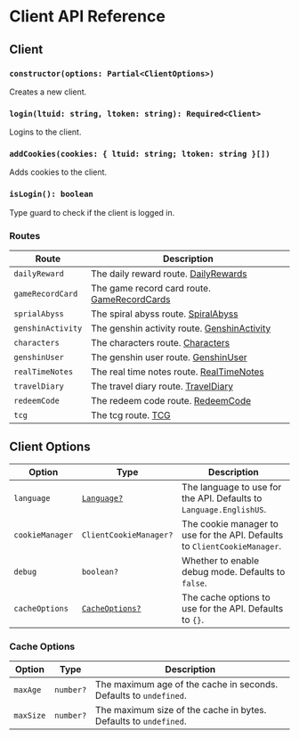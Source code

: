 # Client API Reference

## Client

### `constructor(options: Partial<ClientOptions>)`

Creates a new client.

### `login(ltuid: string, ltoken: string): Required<Client>`

Logins to the client.

### `addCookies(cookies: { ltuid: string; ltoken: string }[])`

Adds cookies to the client.

### `isLogin(): boolean`

Type guard to check if the client is logged in.

### Routes

| Route             | Description                                                                 |
| ----------------- | --------------------------------------------------------------------------- |
| `dailyReward`     | The daily reward route. [DailyRewards](/api_reference/routes/dailyRewards)  |
| `gameRecordCard`  | The game record card route. [GameRecordCards](/api_reference/routes/others) |
| `sprialAbyss`     | The spiral abyss route. [SpiralAbyss](/api_reference/routes/spiralAbyss)    |
| `genshinActivity` | The genshin activity route. [GenshinActivity](/api_reference/routes/others) |
| `characters`      | The characters route. [Characters](/api_reference/routes/characters)        |
| `genshinUser`     | The genshin user route. [GenshinUser](/api_reference/routes/others)         |
| `realTimeNotes`   | The real time notes route. [RealTimeNotes](/api_reference/routes/others)    |
| `travelDiary`     | The travel diary route. [TravelDiary](/api_reference/routes/travelDiary)    |
| `redeemCode`      | The redeem code route. [RedeemCode](/api_reference/routes/redeemCode)       |
| `tcg`             | The tcg route. [TCG](/api_reference/routes/tcg)                             |

## Client Options

| Option          | Type                             | Description                                                               |
| --------------- | -------------------------------- | ------------------------------------------------------------------------- |
| `language`      | [`Language?`](#language)         | The language to use for the API. Defaults to `Language.EnglishUS`.        |
| `cookieManager` | `ClientCookieManager?`           | The cookie manager to use for the API. Defaults to `ClientCookieManager`. |
| `debug`         | `boolean?`                       | Whether to enable debug mode. Defaults to `false`.                        |
| `cacheOptions`  | [`CacheOptions?`](#cacheoptions) | The cache options to use for the API. Defaults to `{}`.                   |

### Cache Options

| Option    | Type      | Description                                                       |
| --------- | --------- | ----------------------------------------------------------------- |
| `maxAge`  | `number?` | The maximum age of the cache in seconds. Defaults to `undefined`. |
| `maxSize` | `number?` | The maximum size of the cache in bytes. Defaults to `undefined`.  |
